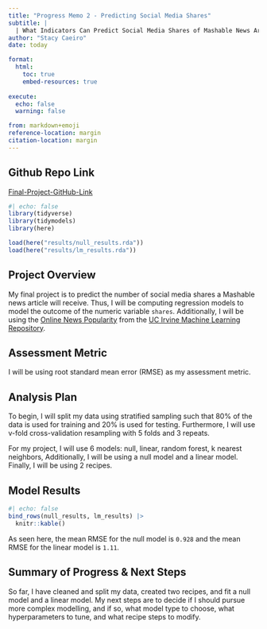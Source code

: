 ```yaml
---
title: "Progress Memo 2 - Predicting Social Media Shares"
subtitle: |
  | What Indicators Can Predict Social Media Shares of Mashable News Articles?
author: "Stacy Caeiro"
date: today

format:
  html:
    toc: true
    embed-resources: true
    
execute:
  echo: false
  warning: false

from: markdown+emoji 
reference-location: margin
citation-location: margin
---
```


::: {.callout-tip icon=false}

## Github Repo Link

[Final-Project-GitHub-Link](https://github.com/stat301-2-2024-winter/final-project-2-stacycaeiro.git)

:::

```r
#| echo: false
library(tidyverse)
library(tidymodels)
library(here)

load(here("results/null_results.rda"))
load(here("results/lm_results.rda"))
```

## Project Overview 
My final project is to predict the number of social media shares a Mashable news article will receive. Thus, I will be computing regression models to model the outcome of the numeric variable `shares`. Additionally, I will be using the [Online News Popularity](https://archive.ics.uci.edu/dataset/332/online+news+popularity) from the [UC Irvine Machine Learning Repository](https://archive.ics.uci.edu/).

## Assessment Metric 
I will be using root standard mean error (RMSE) as my assessment metric. 

## Analysis Plan 
To begin, I will split my data using stratified sampling such that 80% of the data is used for training and 20% is used for testing. Furthermore, I will use v-fold cross-validation resampling with 5 folds and 3 repeats. 

For my project, I will use 6 models: null, linear, random forest, k nearest neighbors, 
Additionally, I will be using a null model and a linear model. Finally, I will be using 2 recipes. 


## Model Results 
```r
#| echo: false
bind_rows(null_results, lm_results) |>
  knitr::kable()
```
As seen here, the mean RMSE for the null model is `0.928` and the mean RMSE for the linear model is `1.11`. 

## Summary of Progress & Next Steps
So far, I have cleaned and split my data, created two recipes, and fit a null model and a linear model. My next steps are to decide if I should pursue more complex modelling, and if so, what model type to choose, what hyperparameters to tune, and what recipe steps to modify. 
